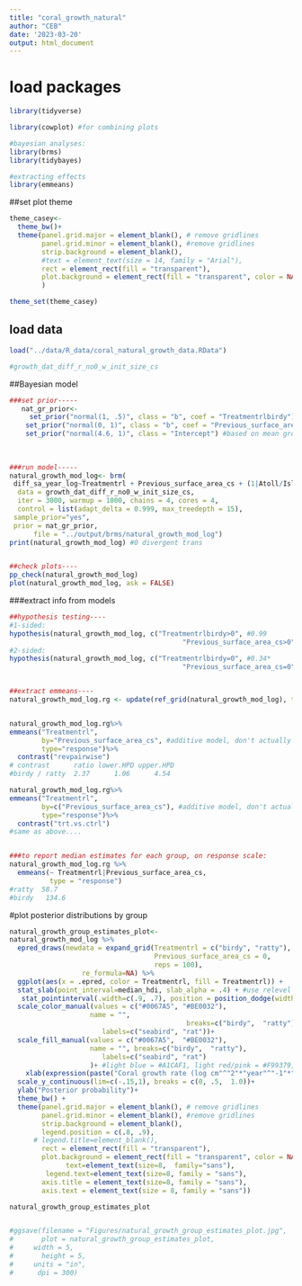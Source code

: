 ```yaml
---
title: "coral_growth_natural"
author: "CEB"
date: '2023-03-20'
output: html_document
---
```



# load packages
```r
library(tidyverse)

library(cowplot) #for combining plots

#bayesian analyses:
library(brms)
library(tidybayes)

#extracting effects
library(emmeans)

```


##set plot theme
```r
theme_casey<-
  theme_bw()+
  theme(panel.grid.major = element_blank(), # remove gridlines
        panel.grid.minor = element_blank(), #remove gridlines
        strip.background = element_blank(), 
        #text = element_text(size = 14, family = "Arial"),
        rect = element_rect(fill = "transparent"),  
        plot.background = element_rect(fill = "transparent", color = NA)
        )

theme_set(theme_casey)

```



## load data
```r
load("../data/R_data/coral_natural_growth_data.RData")

#growth_dat_diff_r_no0_w_init_size_cs

```



##Bayesian model
```r

###set prior-----
   nat_gr_prior<-
     set_prior("normal(1, .5)", class = "b", coef = "Treatmentrlbirdy")+ #definitely expect positive effect
    set_prior("normal(0, 1)", class = "b", coef = "Previous_surface_area_cs")+ #really not sure on this, expect larger colonies to grow more absolute, but smaller proportionally. So go with 0
    set_prior("normal(4.6, 1)", class = "Intercept") #based on mean growth from previous studies = 4, along with max and min
   
   
   
###run model-----
natural_growth_mod_log<- brm(
 diff_sa_year_log~Treatmentrl + Previous_surface_area_cs + (1|Atoll/Island/ID) + (1|Year),
  data = growth_dat_diff_r_no0_w_init_size_cs, 
  iter = 3000, warmup = 1000, chains = 4, cores = 4,
  control = list(adapt_delta = 0.999, max_treedepth = 15), 
 sample_prior="yes",
 prior = nat_gr_prior,
      file = "../output/brms/natural_growth_mod_log") 
print(natural_growth_mod_log) #0 divergent trans


##check plots----
pp_check(natural_growth_mod_log)
plot(natural_growth_mod_log, ask = FALSE)

```



###extract info from models
```r
##hypothesis testing----
#1-sided:
hypothesis(natural_growth_mod_log, c("Treatmentrlbirdy>0", #0.99
                                           "Previous_surface_area_cs>0")) #1.00
#2-sided:
hypothesis(natural_growth_mod_log, c("Treatmentrlbirdy=0", #0.34*
                                           "Previous_surface_area_cs=0")) #.07*


##extract emmeans----
natural_growth_mod_log.rg <- update(ref_grid(natural_growth_mod_log), tran = "log") #THIS LINE IS CLUTCH*** Now don't have to use link transformations, can use log response and still backtransform with emmeans


natural_growth_mod_log.rg%>%
emmeans("Treatmentrl", 
        by="Previous_surface_area_cs", #additive model, don't actually need this
        type="response")%>%
  contrast("revpairwise")
# contrast      ratio lower.HPD upper.HPD
#birdy / ratty  2.37      1.06      4.54

natural_growth_mod_log.rg%>%
emmeans("Treatmentrl", 
        by=c("Previous_surface_area_cs"), #additive model, don't actually need this
        type="response")%>%
  contrast("trt.vs.ctrl")
#same as above....


###to report median estimates for each group, on response scale: 
natural_growth_mod_log.rg %>% 
  emmeans(~ Treatmentrl|Previous_surface_area_cs,
          type = "response") 
#ratty  58.7 
#birdy   134.6 


```


#plot posterior distributions by group
```r

natural_growth_group_estimates_plot<-
natural_growth_mod_log %>% 
  epred_draws(newdata = expand_grid(Treatmentrl = c("birdy", "ratty"), 
                                    Previous_surface_area_cs = 0, 
                                    reps = 100),
                  re_formula=NA) %>%
  ggplot(aes(x = .epred, color = Treatmentrl, fill = Treatmentrl)) +
  stat_slab(point_interval=median_hdi, slab_alpha = .4) + #use relevel only because then blue is on top. 
   stat_pointinterval(.width=c(.9, .7), position = position_dodge(width = .2, preserve = "single")) +
  scale_color_manual(values = c("#0067A5", "#BE0032"),
                    name = "",
                                            breaks=c("birdy",  "ratty"),
                       labels=c("seabird", "rat"))+
  scale_fill_manual(values = c("#0067A5",  "#BE0032"),
                    name = "", breaks=c("birdy",  "ratty"),
                       labels=c("seabird", "rat")
                    )+ #light blue = #A1CAF1, light red/pink = #F99379, orange = #F38400, purple = #875692
    xlab(expression(paste("Coral growth rate (log cm"^"2"*"year"^"-1"*")")))+
  scale_y_continuous(lim=c(-.15,1), breaks = c(0, .5,  1.0))+
  ylab("Posterior probability")+
  theme_bw() + 
  theme(panel.grid.major = element_blank(), # remove gridlines
        panel.grid.minor = element_blank(), #remove gridlines
        strip.background = element_blank(), 
        legend.position = c(.8, .9),  
      # legend.title=element_blank(),
        rect = element_rect(fill = "transparent"),  
        plot.background = element_rect(fill = "transparent", color = NA),
              text=element_text(size=8,  family="sans"),
         legend.text=element_text(size=8, family = "sans"),
        axis.title = element_text(size=8, family = "sans"),
        axis.text = element_text(size = 8, family = "sans")) 

natural_growth_group_estimates_plot


#ggsave(filename = "Figures/natural_growth_group_estimates_plot.jpg", 
#       plot = natural_growth_group_estimates_plot,
#     width = 5,
#       height = 5,
#     units = "in",
#      dpi = 300)
```

